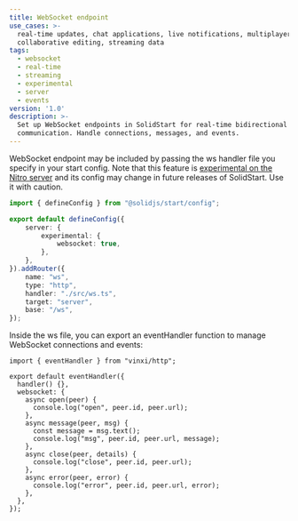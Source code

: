 ```yaml
---
title: WebSocket endpoint
use_cases: >-
  real-time updates, chat applications, live notifications, multiplayer games,
  collaborative editing, streaming data
tags:
  - websocket
  - real-time
  - streaming
  - experimental
  - server
  - events
version: '1.0'
description: >-
  Set up WebSocket endpoints in SolidStart for real-time bidirectional
  communication. Handle connections, messages, and events.
---
```


WebSocket endpoint may be included by passing the ws handler file you specify in your start config.
Note that this feature is [experimental on the Nitro server](https://nitro.build/guide/websocket#opt-in-to-the-experimental-feature) and its config may change in future releases of SolidStart. Use it with caution.

```ts title="./app.config.ts"
import { defineConfig } from "@solidjs/start/config";

export default defineConfig({
	server: {
		experimental: {
			websocket: true,
		},
	},
}).addRouter({
	name: "ws",
	type: "http",
	handler: "./src/ws.ts",
	target: "server",
	base: "/ws",
});
```

Inside the ws file, you can export an eventHandler function to manage WebSocket connections and events:

```tsx title="./src/ws.ts"
import { eventHandler } from "vinxi/http";

export default eventHandler({
  handler() {},
  websocket: {
    async open(peer) {
      console.log("open", peer.id, peer.url);
    },
    async message(peer, msg) {
      const message = msg.text();
      console.log("msg", peer.id, peer.url, message);
    },
    async close(peer, details) {
      console.log("close", peer.id, peer.url);
    },
    async error(peer, error) {
      console.log("error", peer.id, peer.url, error);
    },
  },
});
```
